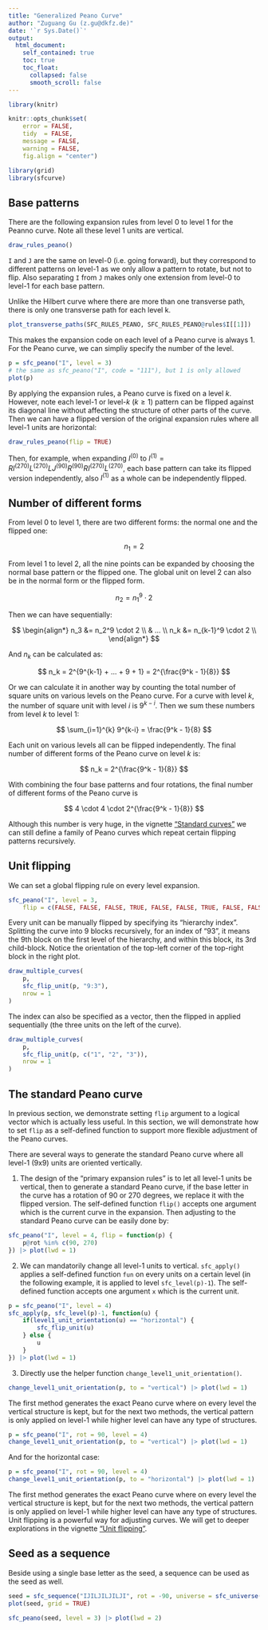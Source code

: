 ```yaml
---
title: "Generalized Peano Curve"
author: "Zuguang Gu (z.gu@dkfz.de)"
date: '`r Sys.Date()`'
output: 
  html_document:
    self_contained: true
    toc: true
    toc_float:
      collapsed: false
      smooth_scroll: false
---
```


```r
library(knitr)

knitr::opts_chunk$set(
    error = FALSE,
    tidy  = FALSE,
    message = FALSE,
    warning = FALSE,
    fig.align = "center")

library(grid)
library(sfcurve)
```


## Base patterns

There are the following expansion rules from level 0 to level 1 for the Peanno curve. Note all these level 1 units are vertical.

```r
draw_rules_peano()
```

`I` and `J` are the same on level-0 (i.e. going forward), but they correspond to different
patterns on level-1 as we only allow a pattern to rotate, but not to flip. Also separating
`I` from `J` makes only one extension from level-0 to level-1 for each base pattern.

Unlike the Hilbert curve where there are more than one transverse path, there is only one transverse path for each level k.

```r
plot_transverse_paths(SFC_RULES_PEANO, SFC_RULES_PEANO@rules$I[[1]])
```

This makes the expansion code on each level of a Peano curve is always 1.
For the Peano curve, we can simpliy specify the number of the level.

```r
p = sfc_peano("I", level = 3)
# the same as sfc_peano("I", code = "111"), but 1 is only allowed
plot(p)
```

By applying the expansion rules, a Peano curve is fixed on a level $k$.
However, note each level-1 or level-$k$ ($k \ge 1$) pattern can be flipped
against its diagonal line without affecting the structure of other parts of
the curve. Then we can have a flipped version of the original expansion rules
where all level-1 units are horizontal:

```r
draw_rules_peano(flip = TRUE)
```

Then, for example, when expanding $I^{(0)}$ to $I^{(1)} = RI^{(270)}L^{(270)}LJ^{(90)}R^{(90)}RI^{(270)}L^{(270)}$,
each base pattern can take its flipped version independently, also $I^{(1)}$ as a whole can be independently flipped.

## Number of different forms

From level 0 to level 1, there are two different forms: the normal one and the flipped one:

$$
n_1 = 2
$$

From level 1 to level 2, all the nine points can be expanded by choosing the normal base pattern
or the flipped one. The global unit on level 2 can also be in the normal form or the flipped form.

$$
n_2 = n_1^9 \cdot 2
$$

Then we can have sequentially:

$$
\begin{align*}
n_3 &= n_2^9 \cdot 2 \\
    & ... \\
n_k &= n_{k-1}^9 \cdot 2 \\
\end{align*}
$$

And $n_k$ can be calculated as:

$$
n_k = 2^{9^{k-1} + ... + 9 + 1} = 2^{\frac{9^k - 1}{8}}
$$

Or we can calculate it in another way by counting the total number of square units on various levels on the Peano curve. For a curve with level $k$, the number
of square unit with level $i$ is $9^{k-i}$. Then we sum these numbers from level $k$ to level 1:

$$
\sum_{i=1}^{k} 9^{k-i} = \frac{9^k - 1}{8}
$$

Each unit on various levels all can be flipped independently. The final number of different
forms of the Peano curve on level $k$ is:

$$
n_k = 2^{\frac{9^k - 1}{8}}
$$

With combining the four base patterns and four rotations, the final number of different forms of
the Peano curve is 

$$
4 \cdot 4 \cdot 2^{\frac{9^k - 1}{8}}
$$

Although this number is very huge, in the vignette ["Standard curves"](standard_curves.html) we can still define
a family of Peano curves which repeat certain flipping patterns recursively.

## Unit flipping 

We can set a global flipping rule on every level expansion.

```r
sfc_peano("I", level = 3, 
    flip = c(FALSE, FALSE, FALSE, TRUE, FALSE, FALSE, TRUE, FALSE, FALSE)) |> plot()

```

Every unit can be manually flipped by specifying its "hierarchy index".
Splitting the curve into 9 blocks recursively, for an index of "93", it means
the 9th block on the first level of the hierarchy, and within this block, its
3rd child-block. Notice the orientation of the top-left corner of the
top-right block in the right plot.

```r
draw_multiple_curves(
    p,
    sfc_flip_unit(p, "9:3"),
    nrow = 1
)
```

The index can also be specified as a vector, then the flipped in applied sequentially
(the three units on the left of the curve).

```r
draw_multiple_curves(
    p,
    sfc_flip_unit(p, c("1", "2", "3")),
    nrow = 1
)
```

## The standard Peano curve

In previous section, we demonstrate setting `flip` argument to a logical vector which is
actually less useful. In this section, we will demonstrate how to set `flip` as a self-defined
function to support more flexible adjustment of the Peano curves.

There are several ways to generate the standard Peano curve where all level-1 (9x9) units
are oriented vertically.

1. The design of the "primary expansion rules" is to let all level-1 units be vertical, then
to generate a standard Peano curve, if the base letter in the curve has a rotation of 90 or 270 degrees,
we replace it with the flipped version. The self-defined function `flip()` accepts one argument which is the current curve in the expansion. Then
adjusting to the standard Peano curve can be easily done by:

```r
sfc_peano("I", level = 4, flip = function(p) {
    p@rot %in% c(90, 270)
}) |> plot(lwd = 1)
```

2. We can mandatorily change all level-1 units to vertical. `sfc_apply()` applies
a self-defined function `fun` on every units on a certain level (in the following example,
it is applied to level `sfc_level(p)-1`). The self-defined function accepts one argument
`x` which is the current unit.

```r
p = sfc_peano("I", level = 4)
sfc_apply(p, sfc_level(p)-1, function(u) {
    if(level1_unit_orientation(u) == "horizontal") {
        sfc_flip_unit(u)
    } else {
        u
    }
}) |> plot(lwd = 1)
```

3. Directly use the helper function `change_level1_unit_orientation()`.

```r
change_level1_unit_orientation(p, to = "vertical") |> plot(lwd = 1)
```

The first method generates the exact Peano curve where on every level the vertical structure is kept,
but for the next two methods, the vertical pattern is only applied on level-1 while higher level can have any type
of structures.

```r
p = sfc_peano("I", rot = 90, level = 4)
change_level1_unit_orientation(p, to = "vertical") |> plot(lwd = 1)
```

And for the horizontal case:

```r
p = sfc_peano("I", rot = 90, level = 4)
change_level1_unit_orientation(p, to = "horizontal") |> plot(lwd = 1)
```

The first method generates the exact Peano curve where on every level the vertical structure is kept, but for the next two methods, the vertical pattern is only applied on level-1 while higher level can have any type of structures.
Unit flipping is a powerful way for adjusting curves. We will get to deeper explorations in the vignette ["Unit flipping"](unit_flipping.html).

## Seed as a sequence

Beside using a single base letter as the seed, a sequence can be used as the seed as well.

```r
seed = sfc_sequence("IJILJILJILJI", rot = -90, universe = sfc_universe(SFC_RULES_PEANO))
plot(seed, grid = TRUE)
```

```r
sfc_peano(seed, level = 3) |> plot(lwd = 2)
```

